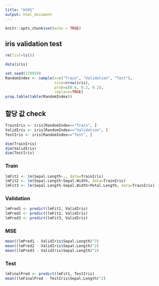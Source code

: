 ```yaml
---
title: "ml01"
output: html_document
---
```


```r
knitr::opts_chunk$set(echo = TRUE)
```

## iris validation test

```r
rm(list=ls())

data(iris)

set.seed(170919)
RandomIndex <- sample(x=c("Train", "Validation", "Test"),
                      size=nrow(iris),
                      prob=c(0.6, 0.2, 0.2),
                      replace=TRUE)
prop.table(table(RandomIndex))
```

## 할당 값 check

```r
TrainIris <- iris[RandomIndex=="Train", ]
ValidIris <- iris[RandomIndex=="Validation", ]
TestIris <- iris[RandomIndex=="Test", ]

dim(TrainIris)
dim(ValidIris)
dim(TestIris)
```
### Train
```r
lmFit1 <- lm(Sepal.Length~., data=TrainIris)
lmFit2 <- lm(Sepal.Length~Sepal.Width, data=TrainIris)
lmFit3 <- lm(Sepal.Length~Sepal.Width+Petal.Length, data=TrainIris)
```
### Validation
```r
lmPred1 <- predict(lmFit1, ValidIris)
lmPred2 <- predict(lmFit2, ValidIris)
lmPred3 <- predict(lmFit3, ValidIris)
```
### MSE
```r
mean((lmPred1 - ValidIris$Sepal.Length)^2)
mean((lmPred2 - ValidIris$Sepal.Length)^2)
mean((lmPred3 - ValidIris$Sepal.Length)^2)
```
### Test
```r
lmFinalPred <- predict(lmFit1, TestIris)
mean((lmFinalPred - TestIris$Sepal.Length)^2)
```
